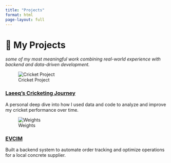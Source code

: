 ```yaml
---
title: "Projects"
format: html
page-layout: full
---
```


# 💼 My Projects

_some of my most meaningful work combining real-world experience with backend and data-driven development._

<div class="project-cards">

::: {.project-card}
![Cricket Project](projects/cricket.jpg)

### [Laeeq’s Cricketing Journey](projects/cricket-journey.qmd)

A personal deep dive into how I used data and code to analyze and improve my cricket performance over time.
:::

::: {.project-card}
![Weights](projects/weights.jpg)

### [EVCIM](projects/EVCIM.qmd)

Built a backend system to automate order tracking and optimize operations for a local concrete supplier.
:::

</div>



